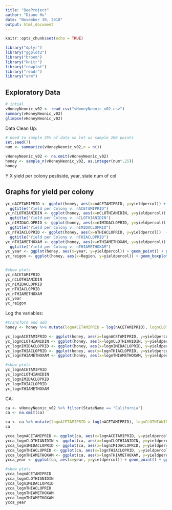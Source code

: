 ```yaml
---
title: "BeeProject"
author: "Diane Hu"
date: "November 30, 2018"
output: html_document
---
```


```r
knitr::opts_chunk$set(echo = TRUE)
```

```r
library("dplyr")
library("ggplot2")
library("broom")
library("knitr")
library("cowplot")
library("readr")
library("arm")
```

## Exploratory Data

```r
# intial
vHoneyNeonic_v02 <- read_csv("vHoneyNeonic_v02.csv")
summary(vHoneyNeonic_v02)
glimpse(vHoneyNeonic_v02)
```

Data Clean Up:
```r
# need to sample 25% of data so let us sample 200 points
set.seed(7)
num <- summarize(vHoneyNeonic_v02,n = n())

vHoneyNeonic_v02 <- na.omit(vHoneyNeonic_v02)
honey <- sample_n(vHoneyNeonic_v02, as.integer(num*.25))
honey
```

Y                   X
yield per colony  pestiside, year, state
num of col


## Graphs for yield per colony
```r
yc_nACETAMIPRID <- ggplot(honey, aes(x=nACETAMIPRID, y=yieldpercol)) + geom_point() + 
  ggtitle("Yield per Colony v. nACETAMIPRID")
yc_nCLOTHIANIDIN <- ggplot(honey, aes(x=nCLOTHIANIDIN, y=yieldpercol)) + geom_point() +  
  ggtitle("Yield per Colony v. nCLOTHIANIDIN")
yc_nIMIDACLOPRID <- ggplot(honey, aes(x=nIMIDACLOPRID, y=yieldpercol)) + geom_point() + 
  ggtitle("Yield per Colony v. nIMIDACLOPRID")
yc_nTHIACLOPRID <- ggplot(honey, aes(x=nTHIACLOPRID, y=yieldpercol))  + geom_point() + 
  ggtitle("Yield per Colony v. nTHIACLOPRID")
yc_nTHIAMETHOXAM <- ggplot(honey, aes(x=nTHIAMETHOXAM, y=yieldpercol)) + geom_point() + 
  ggtitle("Yield per Colony v. nTHIAMETHOXAM")
yc_year <- ggplot(honey, aes(x=year, y=yieldpercol)) + geom_point() + ggtitle("Yield per Colony v. Year")
yc_reigon <- ggplot(honey, aes(x=Region, y=yieldpercol)) + geom_boxplot() + ggtitle("Yield per Colony v. Region")


#show plots
yc_nACETAMIPRID
yc_nCLOTHIANIDIN
yc_nIMIDACLOPRID
yc_nTHIACLOPRID
yc_nTHIAMETHOXAM
yc_year
yc_reigon
```

Log the variables:
```r
#transform and add
honey <- honey %>% mutate(lognACETAMIPRID = log(nACETAMIPRID), lognCLOTHIANIDIN = log(nCLOTHIANIDIN), lognIMIDACLOPRID = log(nIMIDACLOPRID), lognTHIACLOPRID = log(nTHIACLOPRID),lognTHIAMETHOXAM =log(nTHIAMETHOXAM) )
```

```r
yc_lognACETAMIPRID <- ggplot(honey, aes(x=lognACETAMIPRID, y=yieldpercol)) + geom_point() +ggtitle("Yield per Colony v. lognACETAMIPRID")
yc_lognCLOTHIANIDIN <- ggplot(honey, aes(x=lognCLOTHIANIDIN, y=yieldpercol)) + geom_point() + ggtitle("Yield per Colony v. lognCLOTHIANIDIN")
yc_lognIMIDACLOPRID <- ggplot(honey, aes(x=lognIMIDACLOPRID, y=yieldpercol)) + geom_point() + ggtitle("Yield per Colony v. lognIMIDACLOPRID")
yc_lognTHIACLOPRID <- ggplot(honey, aes(x=lognTHIACLOPRID, y=yieldpercol))  + geom_point() + ggtitle("Yield per Colony v. lognTHIACLOPRID")
yc_lognTHIAMETHOXAM <- ggplot(honey, aes(x=lognTHIAMETHOXAM, y=yieldpercol)) + geom_point() + ggtitle("Yield per Colony v. lognTHIAMETHOXAM")

#show plots
yc_lognACETAMIPRID
yc_lognCLOTHIANIDIN
yc_lognIMIDACLOPRID
yc_lognTHIACLOPRID
yc_lognTHIAMETHOXAM
```

CA:

```r
ca <- vHoneyNeonic_v02 %>% filter(StateName == "California")
ca <- na.omit(ca)

ca <- ca %>% mutate(lognACETAMIPRID = log(nACETAMIPRID), lognCLOTHIANIDIN = log(nCLOTHIANIDIN), lognIMIDACLOPRID = log(nIMIDACLOPRID), lognTHIACLOPRID = log(nTHIACLOPRID),lognTHIAMETHOXAM =log(nTHIAMETHOXAM) )
ca
```

```r
ycca_lognACETAMIPRID <- ggplot(ca, aes(x=lognACETAMIPRID, y=yieldpercol)) + geom_point() +ggtitle("CA: Yield per Colony v. lognACETAMIPRID")
ycca_lognCLOTHIANIDIN <- ggplot(ca, aes(x=lognCLOTHIANIDIN, y=yieldpercol)) + geom_point() + ggtitle("CA: Yield per Colony v. lognCLOTHIANIDIN")
ycca_lognIMIDACLOPRID <- ggplot(ca, aes(x=lognIMIDACLOPRID, y=yieldpercol)) + geom_point() + ggtitle("CA: Yield per Colony v. lognIMIDACLOPRID")
ycca_lognTHIACLOPRID <- ggplot(ca, aes(x=lognTHIACLOPRID, y=yieldpercol))  + geom_point() + ggtitle("CA: Yield per Colony v. lognTHIACLOPRID")
ycca_lognTHIAMETHOXAM <- ggplot(ca, aes(x=lognTHIAMETHOXAM, y=yieldpercol)) + geom_point() + ggtitle("CA: Yield per Colony v. lognTHIAMETHOXAM")
ycca_year <- ggplot(ca, aes(x=year, y=yieldpercol)) + geom_point() + ggtitle("CA: Yield per Colony v. Year")
```

```r
#show plots
ycca_lognACETAMIPRID
ycca_lognCLOTHIANIDIN
ycca_lognIMIDACLOPRID
ycca_lognTHIACLOPRID
ycca_lognTHIAMETHOXAM
ycca_lognTHIAMETHOXAM
ycca_year
```
